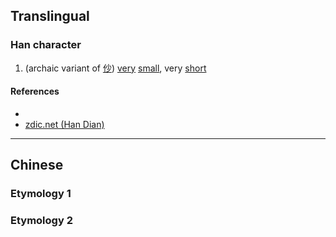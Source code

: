{{character info/new}}
==Translingual==

===Han character===
{{Han char|rn=9|rad=人|as=03|sn=5|four=|canj=OF,XXXOF|ids=⿰亻小}}

# (archaic variant of [[仯]]) [[very]] [[small]], very [[short]]

====References====
* {{Han ref|kx=0094.051|dkj=00392|hdz=10114.010|uh=4EE6|ud=20198}}
* [http://www.zdic.net/zd/zi/ZdicE4ZdicBBZdicA6.htm zdic.net (Han Dian)]

----

==Chinese==
===Etymology 1===
{{zh-see|仯|v}}
===Etymology 2===
{{zh-see|矮|ss}}